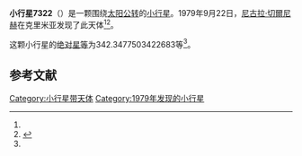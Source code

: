 {{Infobox planet
| bgcolour = #FFFFC0
| name = 7322 Lavrentina
| symbol = 
| image = 
| caption = 
| discovery = yes
| discovery_ref = 
| discoverer = [[尼古拉·切爾尼赫|尼古拉·切爾尼赫]]
| discovery_site = [[克里米亚|克里米亚]] 
| discovered = 1979年9月22日
| designations = yes
| mp_name = 
| named_after = 
| alt_names = 1979 SW2/ 1990 SH17
| mp_category = [[主带小行星|主带小行星]]
| orbit_ref = <ref name="a">[http://ssd.jpl.nasa.gov/sbdb.cgi?sstr=7322 7322 Lavrentina] {{Wayback|url=http://ssd.jpl.nasa.gov/sbdb.cgi?sstr=7322 |date=20201124023925 }}，小行星數據庫瀏覽器（JPL Small-Body Database Browser）－[[美国国家航空航天局|美国国家航空航天局]]喷气推进实验室</ref>
| epoch = 2456400.5 (2013年4月18日更新)
| aphelion = {{convert|3.566249411538889|AU|km|3|abbr=on|lk=out}}
| perihelion = {{convert|2.83155441146825|AU|km|3|abbr=on}}
| semimajor = {{convert|3.19890191150357|AU|km|3|abbr=on}}
| eccentricity = 0.1148355
| period = 2089.77636 [[日|日]]<br />5.72[[儒略年|儒略年]]
| avg_speed = 
| inclination = 16.005962945946
| asc_node = 3.401437925825638
| mean_anomaly = 
| arg_peri = 342.3477503422683
| satellites = 
| physical_characteristics = yes
| dimensions = 
| mass = 
| density = 
| surface_grav = 
| escape_velocity = 
| sidereal_day = 
| axial_tilt = 
| pole_ecliptic_lat = 
| pole_ecliptic_lon = 
| albedo = 
| temperatures= 
| temp_name1 = 
| mean_temp_1 = 
| max_temp_1 = 
| temp_name2 = 
| max_temp_2 = 
| spectral_type = 
| abs_magnitude = 342.3477503422683
}}

'''小行星7322'''（{{lang-en|7322 Lavrentina}}）是一颗围绕[[太阳|太阳]][[公转|公转]]的[[小行星|小行星]]。1979年9月22日，[[尼古拉·切爾尼赫|尼古拉·切爾尼赫]]在克里米亚发现了此天体<ref name="a" /><ref>{{cite news|title=小行星列表|url=http://cfa-www.harvard.edu/iau/lists/NumberedMPs.txt|accessdate=2013-07-08|newspaper=哈佛大学|archive-date=2008-05-17|archive-url=https://web.archive.org/web/20080517010638/http://cfa-www.harvard.edu/iau/lists/NumberedMPs.txt|dead-url=no}}</ref>。

这颗小行星的[[绝对星等|绝对星等]]为342.3477503422683等<ref name="a" />。

==参考文献==
{{reflist}}
{{Minor Planet Number|[[小行星7321|小行星7321]]|[[小行星7323|小行星7323]]}}

{{小天体}}

[[Category:小行星带天体|Category:小行星带天体]]
[[Category:1979年发现的小行星|Category:1979年发现的小行星]]

{{asteroid-stub}}